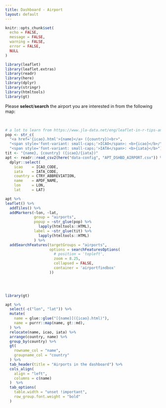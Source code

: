 ```yaml
---
title: Dashboard - Airport
layout: default
---
```


```r
knitr::opts_chunk$set(
  echo = FALSE,
  message = FALSE,
  warning = FALSE,
  error = FALSE,
  NULL
)

library(leaflet)
library(leaflet.extras)
library(readr)
library(here)
library(dplyr)
library(stringr)
library(htmltools)
library(gt)
```

Please **select**/**search** the airport you are interested in from the following map:
<div id="airportfindbox"></div>
<br>

```r
# a lot to learn from https://www.jla-data.net/eng/leaflet-in-r-tips-and-tricks/
pop <- str_c(
  "<a href='{icao}.html'>{name}</a> ({country})<br>",
  "<span style='font-variant: small-caps;'>ICAO</span>: <b>{icao}</b>/",
  "<span style='font-variant: small-caps;'>IATA</span>: <b>{iata}</b>")
tit <- "{name}, {country} ({icao}/{iata})"
apt <- readr::read_csv2(here("data-config", "APT_DSHBD_AIRPORT.csv")) %>%
  dplyr::select(
    icao    = ICAO_CODE,
    iata    = IATA_CODE,
    country = CTRY_ABBREVIATION,
    name    = APDF_NAME,
    lon     = LON,
    lat     = LAT)

apt %>%
leaflet() %>%
  addTiles() %>%
  addMarkers(~lon, ~lat,
             group = "airports",
             popup = ~str_glue(pop) %>%
               lapply(htmltools::HTML),
             label = ~str_glue(tit) %>%
               lapply(htmltools::HTML)
             ) %>%
  addSearchFeatures(targetGroups = "airports",
                    options = searchFeaturesOptions(
                      # position = 'topleft',
                      zoom = 8.25,
                      collapsed = FALSE,
                      container = 'airportfindbox'
                    ))
  
```

<br>

```r
library(gt)

apt %>%
  select(-c("lon", "lat")) %>%
  mutate(
    name = glue::glue("[{name}]({icao}.html)"),
    name = purrr::map(name, gt::md),
  ) %>%
  relocate(name, icao, iata) %>%
  arrange(country, name) %>%
  group_by(country) %>%
  gt(
    rowname_col = "name",
    groupname_col = "country"
  ) %>%
  tab_header(title = "Airports in the dashboard") %>%
  cols_align(
    align = "left",
    columns = c(name)
  )  %>%
  tab_options(
    table.width = "unset !important",
    row_group.font.weight = "bold"
  )
```

